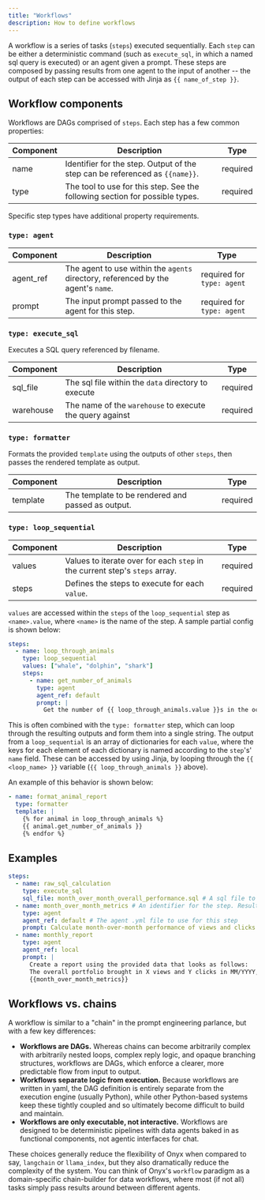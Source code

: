 ```yaml
---
title: "Workflows"
description: How to define workflows
---
```


A workflow is a series of tasks (`steps`) executed sequentially. Each `step`
can be either a deterministic command (such as `execute_sql`, in which a named
sql query is executed) or an agent given a prompt. These steps are composed by
passing results from one agent to the input of another -- the output of each
step can be accessed with Jinja as `{{ name_of_step }}`.

## Workflow components

Workflows are DAGs comprised of `steps`. Each step has a few common properties:

| Component | Description                                                                  | Type     |
| --------- | ---------------------------------------------------------------------------- | -------- |
| name      | Identifier for the step. Output of the step can be referenced as `{{name}}`. | required |
| type      | The tool to use for this step. See the following section for possible types. | required |

Specific step types have additional property requirements.

### `type: agent`

| Component | Description                                                                       | Type                       |
| --------- | --------------------------------------------------------------------------------- | -------------------------- |
| agent_ref | The agent to use within the `agents` directory, referenced by the agent's `name`. | required for `type: agent` |
| prompt    | The input prompt passed to the agent for this step.                               | required for `type: agent` |

### `type: execute_sql`

Executes a SQL query referenced by filename.

| Component | Description                                              | Type     |
| --------- | -------------------------------------------------------- | -------- |
| sql_file  | The sql file within the `data` directory to execute      | required |
| warehouse | The name of the `warehouse` to execute the query against | required |

### `type: formatter`

Formats the provided `template` using the outputs of other `steps`, then passes
the rendered template as output.

| Component | Description                                       | Type     |
| --------- | ------------------------------------------------- | -------- |
| template  | The template to be rendered and passed as output. | required |

### `type: loop_sequential`

| Component | Description                                                                 | Type     |
| --------- | --------------------------------------------------------------------------- | -------- |
| values    | Values to iterate over for each `step` in the current step's `steps` array. | required |
| steps     | Defines the steps to execute for each `value`.                              | required |

`values` are accessed within the `steps` of the `loop_sequential` step as
`<name>.value`, where `<name>` is the name of the step. A sample partial config
is shown below:

```yaml
steps:
  - name: loop_through_animals
    type: loop_sequential
    values: ["whale", "dolphin", "shark"]
    steps:
      - name: get_number_of_animals
        type: agent
        agent_ref: default
        prompt: |
          Get the number of {{ loop_through_animals.value }}s in the ocean.
```

This is often combined with the `type: formatter` step, which can loop through
the resulting outputs and form them into a single string. The output from a
`loop_sequential` is an array of dictionaries for each `value`, where the keys
for each element of each dictionary is named according to the `step`'s' `name`
field. These can be accessed by using Jinja, by looping through the `{{
<loop_name> }}` variable (`{{ loop_through_animals }}` above).

An example of this behavior is shown below:

```yaml
- name: format_animal_report
  type: formatter
  template: |
    {% for animal in loop_through_animals %}
    {{ animal.get_number_of_animals }}
    {% endfor %}
```

## Examples

```yaml workflows/monthly_report.yml
steps:
  - name: raw_sql_calculation
    type: execute_sql
    sql_file: month_over_month_overall_performance.sql # A sql file to execute deterministically
  - name: month_over_month_metrics # An identifier for the step. Results can be referenced by jinja-wrapping this name
    type: agent
    agent_ref: default # The agent .yml file to use for this step
    prompt: Calculate month-over-month performance of views and clicks for the entire ad portfolio. # The prompt given to the agent
  - name: monthly_report
    type: agent
    agent_ref: local
    prompt: |
      Create a report using the provided data that looks as follows:
      The overall portfolio brought in X views and Y clicks in MM/YYYY, up A% and B%, respectively.
      {{month_over_month_metrics}}
```

## Workflows vs. chains

A workflow is
similar to a "chain" in the prompt engineering parlance, but with a few key
differences:

- **Workflows are DAGs.** Whereas chains can become arbitrarily complex with
  arbitrarily nested loops, complex reply logic, and opaque branching structures,
  workflows are DAGs, which enforce a clearer, more predictable flow from input
  to output.
- **Workflows separate logic from execution.** Because workflows are written in
  yaml, the DAG definition is entirely separate from the execution engine
  (usually Python), while other Python-based systems keep these tightly coupled
  and so ultimately become difficult to build and maintain.
- **Workflows are only executable, not interactive.** Workflows are designed to
  be deterministic pipelines with data agents baked in as functional components,
  not agentic interfaces for chat.

These choices generally reduce the flexibility of Onyx when compared to say,
`langchain` or `llama_index`, but they also dramatically reduce the complexity
of the system. You can think of Onyx's `workflow` paradigm as a domain-specific
chain-builder for data workflows, where most (if not all) tasks simply pass
results around between different agents.
